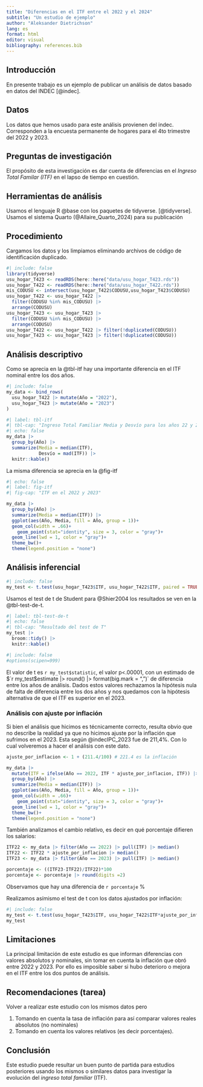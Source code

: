 ```yaml
---
title: "Diferencias en el ITF entre el 2022 y el 2024"
subtitle: "Un estudio de ejemplo"
author: "Aleksander Dietrichson"
lang: es
format: html
editor: visual
bibliography: references.bib
---
```


## Introducción

En presente trabajo es un ejemplo de publicar un análisis de datos basado en datos del INDEC [@indec].

## Datos

Los datos que hemos usado para este análisis provienen del indec. Corresponden a la encuesta permanente de hogares para el 4to trimestre del 2022 y 2023.

## Preguntas de investigación

El propósito de esta investigación es dar cuenta de diferencias en el *Ingreso Total Familar (ITF)* en el lapso de tiempo en cuestión.

## Herramientas de análisis

Usamos el lenguaje R @base con los paquetes de tidyverse. [@tidyverse]. Usamos el sistema Quarto (@Allaire_Quarto_2024) para su publicación

## Procedimiento

Cargamos los datos y los limpiamos eliminando archivos de código de identificación duplicado.

```r
#| include: false
library(tidyverse)
usu_hogar_T423 <- readRDS(here::here("data/usu_hogar_T423.rds"))
usu_hogar_T422 <- readRDS(here::here("data/usu_hogar_T422.rds"))
mis_CODUSU <- intersect(usu_hogar_T422$CODUSU,usu_hogar_T423$CODUSU) 
usu_hogar_T422 <- usu_hogar_T422 |> 
  filter(CODUSU %in% mis_CODUSU) |> 
  arrange(CODUSU)
usu_hogar_T423 <- usu_hogar_T423 |> 
  filter(CODUSU %in% mis_CODUSU) |> 
  arrange(CODUSU)
usu_hogar_T422 <- usu_hogar_T422 |> filter(!duplicated(CODUSU))
usu_hogar_T423 <- usu_hogar_T423 |> filter(!duplicated(CODUSU))
```

## Análisis descriptivo

Como se aprecia en la @tbl-itf hay una importante diferencia en el ITF nominal entre los dos años.

```r
#| include: false
my_data <- bind_rows(
  usu_hogar_T422 |> mutate(Año = "2022"),
  usu_hogar_T423 |> mutate(Año = "2023")
)
```

```r
#| label: tbl-itf
#| tbl-cap: "Ingreso Total Familiar Media y Desvío para los años 22 y 23"
#| echo: false
my_data |> 
  group_by(Año) |> 
  summarize(Media = median(ITF),
            Desvío = mad(ITF)) |> 
  knitr::kable()
```

La misma diferencia se aprecia en la @fig-itf

```r
#| echo: false
#| label: fig-itf
#| fig-cap: "ITF en el 2022 y 2023"

my_data |> 
  group_by(Año) |> 
  summarize(Media = median(ITF)) |> 
  ggplot(aes(Año, Media, fill = Año, group = 1))+
  geom_col(width = .66)+
    geom_point(stat="identity", size = 3, color = "gray")+
  geom_line(lwd = 1, color = "gray")+
  theme_bw()+
  theme(legend.position = "none")
```

## Análisis inferencial

```r
#| include: false
my_test <- t.test(usu_hogar_T423$ITF, usu_hogar_T422$ITF, paired = TRUE)
```

Usamos el test de t de Student para @Shier2004 los resultados se ven en la @tbl-test-de-t.

```r
#| label: tbl-test-de-t
#| echo: false
#| tbl-cap: "Resultado del test de T"
my_test |> 
  broom::tidy() |> 
  knitr::kable()
```

```r
#| include: false
#options(scipen=999)
```

El valor de t es `r my_test$statistic`, el valor p\<.00001, con un estimado de $`r my_test$estimate \|\> round() \|\> format(big.mark = ",")\` de diferencia entre los años de análisis. Dados estos valores rechazamos la hipótesis nula de falta de diferencia entre los dos años y nos quedamos con la hipótesis alternativa de que el ITF es superior en el 2023.

### Análisis con ajuste por inflación

Si bien el análisis que hicimos es técnicamente correcto, resulta obvio que no describe la realidad ya que no hicimos ajuste por la inflación que sufrimos en el 2023. Esta según @indecIPC_2023 fue de 211,4%. Con lo cual volveremos a hacer el análisis con este dato.

```r

ajuste_por_inflacion <- 1 + (211.4/100) # 221.4 es la inflación

my_data |> 
  mutate(ITF = ifelse(Año == 2022, ITF * ajuste_por_inflacion, ITF)) |> 
  group_by(Año) |> 
  summarize(Media = median(ITF)) |> 
  ggplot(aes(Año, Media, fill = Año, group = 1))+
  geom_col(width = .66)+
    geom_point(stat="identity", size = 3, color = "gray")+
  geom_line(lwd = 1, color = "gray")+
  theme_bw()+
  theme(legend.position = "none")
```

También analizamos el cambio relativo, es decir en qué porcentaje difieren los salarios:

```r
ITF22 <- my_data |> filter(Año == 2022) |> pull(ITF) |> median()
ITF22 <- ITF22 * ajuste_por_inflacion |> median()
ITF23 <- my_data |> filter(Año == 2023) |> pull(ITF) |> median()

porcentaje <- ((ITF23-ITF22)/ITF22)*100
porcentaje <- porcentaje |> round(digits =2)
```

Observamos que hay una diferencia de `r porcentaje` %

Realizamos asímismo el test de t con los datos ajustados por inflación:

```r
#| include: false
my_test <- t.test(usu_hogar_T423$ITF, usu_hogar_T422$ITF*ajuste_por_inflacion, paired = TRUE)
my_test 
```

## Limitaciones

La principal limitación de este estudio es que informan diferencias con valores absolutos y nominales, sin tomar en cuenta la inflación que obró entre 2022 y 2023. Por ello es imposible saber si hubo deterioro o mejora en el ITF entre los dos puntos de análisis.

## Recomendaciones (tarea)

Volver a realizar este estudio con los mismos datos pero

1.  Tomando en cuenta la tasa de inflación para así comparar valores reales absolutos (no nominales)
2.  Tomando en cuenta los valores relativos (es decir porcentajes).

## Conclusión

Este estudio puede resultar un buen punto de partida para estudios posteriores usando los mismos o similares datos para investigar la evolución del *ingreso total familiar* (ITF).

